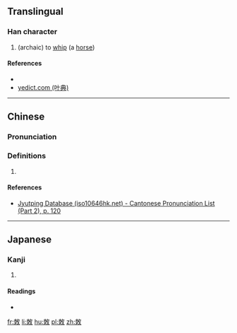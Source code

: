 ==Translingual==

===Han character===
{{Han char|rn=66|rad=攴|as=06|sn=10|four=|canj=DBOK|ids=⿰朿攵}}

# (archaic) to [[whip]] (a [[horse]])

====References====
* {{Han ref|kx=0470.100|dkj=13175|dj=0820.160|hdz=21457.020|uh=6547|ud=25927}}
* [http://yedict.com/htm/65/6547.htm yedict.com (叶典)]

----

==Chinese==
{{zh-forms}}

===Pronunciation===
{{zh-pron
|m=cè
|c=caak3
|h=
|md=
|mn=
|w=
|mc=
|oc=
|cat=n
}}

===Definitions===
{{zh-hanzi}}

# {{rfdef|lang=zh}}

====References====
* [http://www.iso10646hk.net/jp/document/download.jsp Jyutping Database (iso10646hk.net) - Cantonese Pronunciation List (Part 2), p. 120]

----

==Japanese==

===Kanji===
{{ja-kanji|grade=|rs=攴06}}

# {{defn|lang=ja|sort=攴06}}

====Readings====
* {{ja-readings|on=[[さく]] (saku), [[しゃく]] (shaku)|kun=[[むちうつ]] (muchiutsu)}}

[[fr:敇]]
[[li:敇]]
[[hu:敇]]
[[pl:敇]]
[[zh:敇]]